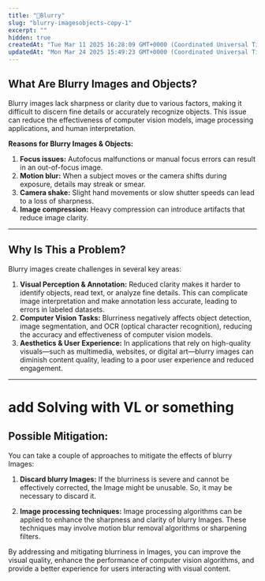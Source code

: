 ```yaml
---
title: "🔵Blurry"
slug: "blurry-imagesobjects-copy-1"
excerpt: ""
hidden: true
createdAt: "Tue Mar 11 2025 16:28:09 GMT+0000 (Coordinated Universal Time)"
updatedAt: "Mon Mar 24 2025 15:49:23 GMT+0000 (Coordinated Universal Time)"
---
```

## What Are Blurry Images and Objects?

Blurry images lack sharpness or clarity due to various factors, making it difficult to discern fine details or accurately recognize objects. This issue can reduce the effectiveness of computer vision models, image processing applications, and human interpretation.

**Reasons for Blurry Images & Objects:**

1. **Focus issues:** Autofocus malfunctions or manual focus errors can result in an out-of-focus image.
2. **Motion blur:** When a subject moves or the camera shifts during exposure, details may streak or smear.
3. **Camera shake:** Slight hand movements or slow shutter speeds can lead to a loss of sharpness.
4. **Image compression:** Heavy compression can introduce artifacts that reduce image clarity.

***

## Why Is This a Problem?

Blurry images create challenges in several key areas:

1. **Visual Perception & Annotation:** Reduced clarity makes it harder to identify objects, read text, or analyze fine details. This can complicate image interpretation and make annotation less accurate, leading to errors in labeled datasets.
2. **Computer Vision Tasks:** Blurriness negatively affects object detection, image segmentation, and OCR (optical character recognition), reducing the accuracy and effectiveness of computer vision models.
3. **Aesthetics & User Experience:** In applications that rely on high-quality visuals—such as multimedia, websites, or digital art—blurry images can diminish content quality, leading to a poor user experience and reduced engagement.

***

# add Solving with VL or something

## Possible Mitigation:

You can take a couple of approaches to mitigate the effects of blurry Images:

1. **Discard blurry Images:** If the blurriness is severe and cannot be effectively corrected, the Image might be unusable. So, it may be necessary to discard it.

2. **Image processing techniques:** Image processing algorithms can be applied to enhance the sharpness and clarity of blurry Images. These techniques may involve motion blur removal algorithms or sharpening filters.

By addressing and mitigating blurriness in Images, you can improve the visual quality, enhance the performance of computer vision algorithms, and provide a better experience for users interacting with visual content.
